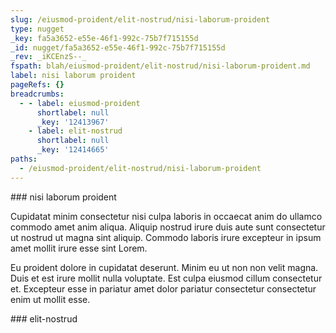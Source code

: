 ```yaml
---
slug: /eiusmod-proident/elit-nostrud/nisi-laborum-proident
type: nugget
_key: fa5a3652-e55e-46f1-992c-75b7f715155d
_id: nugget/fa5a3652-e55e-46f1-992c-75b7f715155d
_rev: _iKCEnzS--_
fspath: blah/eiusmod-proident/elit-nostrud/nisi-laborum-proident.md
label: nisi laborum proident
pageRefs: {}
breadcrumbs:
  - - label: eiusmod-proident
      shortlabel: null
      _key: '12413967'
    - label: elit-nostrud
      shortlabel: null
      _key: '12414665'
paths:
  - /eiusmod-proident/elit-nostrud/nisi-laborum-proident
---
```


<NuggetArea>
<Nugget slug="/eiusmod-proident/elit-nostrud/nisi-laborum-proident" type="nugget" _key="fa5a3652-e55e-46f1-992c-75b7f715155d" _id="nugget/fa5a3652-e55e-46f1-992c-75b7f715155d" _rev="_iKCEnzS--_" fspath="blah/eiusmod-proident/elit-nostrud/nisi-laborum-proident.md" label="nisi laborum proident" paths="/eiusmod-proident/elit-nostrud/nisi-laborum-proident">
<NuggetBody>
### nisi laborum proident

Cupidatat minim consectetur nisi culpa laboris in occaecat anim do ullamco commodo amet anim aliqua. Aliquip nostrud irure duis aute sunt consectetur ut nostrud ut magna sint aliquip. Commodo laboris irure excepteur in ipsum amet mollit irure esse sint Lorem.

Eu proident dolore in cupidatat deserunt. Minim eu ut non non velit magna. Duis et est irure mollit nulla voluptate. Est culpa eiusmod cillum consectetur et. Excepteur esse in pariatur amet dolor pariatur consectetur consectetur enim ut mollit esse.

</NuggetBody>
<Breadcrumbs>
<Crumbs>
<Crumb _key="12413967" label="eiusmod-proident" /><Crumb _key="12414665" label="elit-nostrud" />
</Crumbs>
</Breadcrumbs>
</Nugget>

<NuggetsInbound>
</NuggetsInbound>
<NuggetsOutbound>
</NuggetsOutbound>
</NuggetArea>
<PassagesInbound>
<Passage direction="inbound" type="passage" _key="12414665" _id="passage/12414665" _rev="_iKCEny6--C" label="elit-nostrud" passage="elit-nostrud" fspath="blah/eiusmod-proident/elit-nostrud" paths="/eiusmod-proident/elit-nostrud" slug="/eiusmod-proident/elit-nostrud">
<NuggetBody>
### elit-nostrud

</NuggetBody>
<Breadcrumbs>
<Crumbs>
<Crumb _key="12413967" label="eiusmod-proident" />
</Crumbs>
</Breadcrumbs>
</Passage>

</PassagesInbound>
<PassagesOutbound>
</PassagesOutbound>